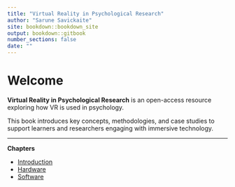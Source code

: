```yaml
---
title: "Virtual Reality in Psychological Research"
author: "Sarune Savickaite"
site: bookdown::bookdown_site
output: bookdown::gitbook
number_sections: false
date: ""
---
```


# Welcome

**Virtual Reality in Psychological Research** is an open-access resource exploring how VR is used in psychology.

This book introduces key concepts, methodologies, and case studies to support learners and researchers engaging with immersive technology.

---

**Chapters**

- [Introduction](01-introduction.html)  
- [Hardware](02-hardware.html)  
- [Software](03-software.html)
